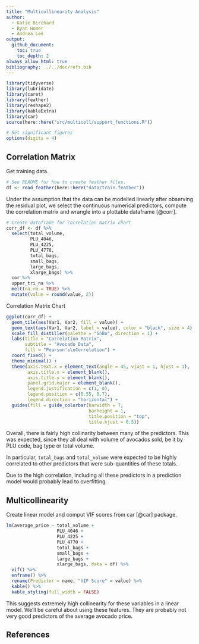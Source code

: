 ```yaml
---
title: "Multicollinearity Analysis"
author:
  - Katie Birchard
  - Ryan Homer
  - Andrea Lee
output:
  github_document:
    toc: true
    toc_depth: 2
always_allow_html: true
bibliography: ../../doc/refs.bib
---
```


```r
library(tidyverse)
library(lubridate)
library(caret)
library(feather)
library(reshape2)
library(kableExtra)
library(car)
source(here::here("src/multicoll/support_functions.R"))

# Set significant figures
options(digits = 4)
```

## Correlation Matrix

Get training data.

```r
# See README for how to create feather files.
df <- read_feather(here::here("data/train.feather"))
```

Under the assumption that the data can be modelled linearly after observing the residual plot, we select the continuous numerical predictors, compute the correlation matrix and wrangle into a plottable dataframe [@corr].

```r
# Create dataframe for correlation matrix chart
corr_df <- df %>%
  select(total_volume,
         PLU_4046,
         PLU_4225,
         PLU_4770,
         total_bags,
         small_bags,
         large_bags,
         xlarge_bags) %>%
  cor %>%
  upper_tri_na %>%
  melt(na.rm = TRUE) %>%
  mutate(value = round(value, 2))
```

Correlation Matrix Chart

```r
ggplot(corr_df) +
  geom_tile(aes(Var1, Var2, fill = value)) +
  geom_text(aes(Var1, Var2, label = value), color = "black", size = 4) +
  scale_fill_distiller(palette = "GnBu", direction = 1) +
  labs(title = "Correlation Matrix",
       subtitle = "Avocado Data",
       fill = "Pearson's\nCorrelation") +
  coord_fixed() +
  theme_minimal() +
  theme(axis.text.x = element_text(angle = 45, vjust = 1, hjust = 1),
        axis.title.x = element_blank(),
        axis.title.y = element_blank(),
        panel.grid.major = element_blank(),
        legend.justification = c(1, 0),
        legend.position = c(0.55, 0.7),
        legend.direction = "horizontal") +
  guides(fill = guide_colorbar(barwidth = 7,
                               barheight = 1,
                               title.position = "top",
                               title.hjust = 0.5))
```

Overall, there is fairly high collinarity between many of the predictors. This was expected, since they all deal with volume of avocados sold, be it by PLU code, bag type or total volume.

In particular, `total_bags` and `total_volume` were expected to be highly correlated to other predictors that were sub-quantities of these totals.

Due to the high correlation, including all these predictors in a prediction model would probably lead to overfitting.

## Multicollinearity

Create linear model and comput VIF scores from car [@car] package.

```r
lm(average_price ~ total_volume +
                   PLU_4046 +
                   PLU_4225 +
                   PLU_4770 +
                   total_bags +
                   small_bags +
                   large_bags +
                   xlarge_bags, data = df) %>%
  vif() %>%
  enframe() %>%
  rename(Predictor = name, "VIF Score" = value) %>%
  kable() %>%
  kable_styling(full_width = FALSE)
```

This suggests extremely high collinearity for these variables in a linear model. We'll be careful about using these features. They are probably not very good predictors of the average avocado price.

## References
